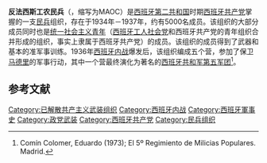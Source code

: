 '''反法西斯工农民兵'''（{{lang-es|Milicias Antifascistas Obreras y Campesinas}}，缩写为MAOC）是[[西班牙第二共和国|西班牙第二共和国]]时期[[西班牙共产党|西班牙共产党]]掌握的一支[[民兵|民兵]]组织，存在于1934年－1937年，约有5000名成员。该组织的大部分成员同时也是[[统一社会主义青年|统一社会主义青年]]（[[西班牙工人社会党|西班牙工人社会党]]和西班牙共产党的青年组织合并形成的组织，事实上隶属于西班牙共产党）的成员。该组织的成员得到了武器和基本的准军事训练。1936年[[西班牙内战|西班牙内战]]爆发后，该组织编成五个营，参加了保卫[[马德里|马德里]]的军事行动，其中一个营最终演化为著名的[[西班牙共和军|西班牙共和军]][[第五军团|第五军团]]<ref name="5º Regimiento">Comín Colomer, Eduardo (1973); El 5º Regimiento de Milicias Populares. Madrid.</ref>。

== 参考文献 ==
{{reflist}}

[[Category:已解散共产主义武装组织|Category:已解散共产主义武装组织]]
[[Category:西班牙内战|Category:西班牙内战]]
[[Category:西班牙軍事史|Category:西班牙軍事史]]
[[Category:政党武装|Category:政党武装]]
[[Category:西班牙共产党|Category:西班牙共产党]]
[[Category:民兵组织|Category:民兵组织]]